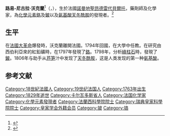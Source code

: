 {{多個問題|
{{expand|time=2018-08-24T14:55:41+00:00}}
{{expand english|time=2018-08-24T14:55:41+00:00}}
}}
{{Infobox scientist
|name              = 路易-尼古拉·沃克蘭
|image             = Louis_Nicolas_Vauquelin 3.jpg
|image_size        = 220px
|birth_date        = {{birth date|1763|5|16|df=y}}
|birth_place       = {{flag|Kingdom of France}}<br/>[[诺曼底大区|诺曼底大区]] [[圣昂德雷代贝尔托_(卡尔瓦多斯省)|圣昂德雷代贝尔托]]
|death_date        = {{death date and age|1829|11|14|1763|5|16|df=y}}
|death_place       = {{flagicon|Kingdom of France}}[[波旁复辟|法蘭西王國]]<br/>[[诺曼底大区|诺曼底大区]] [[圣昂德雷代贝尔托_(卡尔瓦多斯省)|圣昂德雷代贝尔托]]
|nationality       = 法兰西人
|field             = [[化學|化學]]
|work_institutions = 
|alma_mater        = 
|doctoral_advisor  = {{tsl|en|Antoine François, comte de Fourcroy|安东万·弗朗索瓦 (福尔克拉伯爵)|安东万·弗朗索瓦}}
|doctoral_students = [[弗里德里希·施特罗迈尔|弗里德里希·施特罗迈尔]]
|known_for         = 发现[[铍|铍]]和[[铬|铬]]元素
|influences        = 
|influenced        = 
|prizes            = 
}}
'''路易-尼古拉·沃克蘭'''<ref>{{cite book |editor=[[新华社译名室|新华通讯社译名室]] |title=法语姓名译名手册 |date=1996 |publisher=[[商务印书馆|商务印书馆]] |location=北京 |isbn=9787100016629 |page=1052 |language=zh}}</ref>（{{lang-fr|Louis-Nicolas Vauquelin}}，{{bd|1763年|5月16日|1829年|11月14日|catIdx=Vauquelin, Louis}}），生於法國[[諾曼底|諾曼地]][[圣昂德雷代贝尔托_(卡尔瓦多斯省)|聖昂德雷代貝爾托]]，藥劑師及化學家，為[[化學元素|化學元素]][[鉻|鉻]]及[[鈹|鈹]]以及[[氨基酸|氨基酸]][[天冬酰胺|天冬酰胺]]的發現者。<ref>{{cite web|title=Vauquelin, Louis Nicolas|work=Vauquelin, Louis Nicolas|url=http://www.cartage.org.lb/en/themes/Biographies/MainBiographies/V/Vauquelin/1.html|accessdate=4 September 2005|deadurl=yes|archiveurl=https://web.archive.org/web/20051128210619/http://www.cartage.org.lb/en/themes/Biographies/MainBiographies/V/Vauquelin/1.html|archivedate=28 November 2005}}</ref>

==生平==
在[[法國大革命|法國大革命]]爆發時，沃克蘭離開法國。1794年回國，在大學中任教。在研究由西伯利亞來的紅鉛礦時，在1797年發現了[[鉻|鉻]]。1798年，分析[[綠柱石|綠柱石]]時，發現了[[鈹|鈹]]。1806年与助手{{le|皮埃尔-让-洛比克|Pierre Jean Robiquet}}从[[芦笋|芦笋]]汁中发现了[[天冬酰胺|天冬酰胺]]，这是人类发现的第一种[[氨基酸|氨基酸]]。

==参考文献==
{{reflist}}
{{Authority control}}
{{DEFAULTSORT:Vauquelin, Louis}}
[[Category:18世紀法國人|Category:18世紀法國人]]
[[Category:19世纪法国人|Category:19世纪法国人]]
[[Category:1763年出生|Category:1763年出生]]
[[Category:1829年逝世|Category:1829年逝世]]
[[Category:卡尔瓦多斯省人|Category:卡尔瓦多斯省人]]
[[Category:法国化学家|Category:法国化学家]]
[[Category:化學元素發現者|Category:化學元素發現者]]
[[Category:法蘭西科學院院士|Category:法蘭西科學院院士]]
[[Category:瑞典皇家科學院院士|Category:瑞典皇家科學院院士]]
[[Category:皇家学会外籍会员|Category:皇家学会外籍会员]]
[[Category:铍|Category:铍]]
[[Category:铬|Category:铬]]